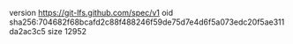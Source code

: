 version https://git-lfs.github.com/spec/v1
oid sha256:704682f68bcafd2c88f488246f59de75d7e4d6f5a073edc20f5ae311da2ac3c5
size 12952

